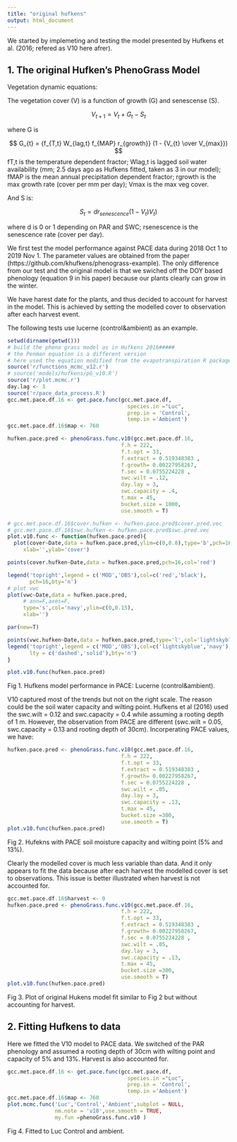 ```yaml
---
title: "original hufkens"
output: html_document
---
```


We started by implemeting and testing the model presented by Hufkens et al. (2016; refered as V10 here afrer).

## 1. The original Hufken's PhenoGrass Model

Vegetation dynamic equations:

The vegetation cover (V) is a function of growth (G) and senescense (S).

$$V_{t+1} = V_{t} + G_{t} - S_{t} $$

where G is 

$$ G_{t} = {f_{T,t} W_{lag,t} f_{MAP} r_{growth}} (1 - {V_{t} \over V_{max}})  $$
fT,t is the temperature dependent fractor; Wlag,t is lagged soil water availability (mm; 2.5 days ago as Hufkens fitted, taken as 3 in our model); fMAP is the mean annual precipitation dependent fractor; rgrowth is the max growth rate (cover per mm per day); Vmax is the max veg cover. 

And S is:

$$ S_{t} = {d  r_{senescence}} (1 - V_{t}) {V_{t}})  $$

where d is 0 or 1 depending on PAR and SWC; rsenescence is the senescence rate (cover per day). 

We first test the model performance against PACE data during 2018 Oct 1 to 2019 Nov 1. The parameter values are obtained from the paper (https://github.com/khufkens/phenograss-example). The only difference from our test and the original model is that we swiched off the DOY based phenology (equation 9 in his paper) because our plants clearly can grow in the winter. 

We have harest date for the plants, and thus decided to account for harvest in the model. This is achieved by setting the modelled cover to observation after each harvest event.

The following tests use lucerne (control&ambient) as an example.

```r
setwd(dirname(getwd()))
# build the pheno grass model as in Hufkens 2016#####
# the Penman equation is a different version 
# here used the equation modified from the evapotranspiration R package
source('r/functions_mcmc_v12.r')
# source('models/hufkens/pG_v10.R')
source('r/plot.mcmc.r')
day.lag <- 3
source('r/pace_data_process.R')
gcc.met.pace.df.16 <- get.pace.func(gcc.met.pace.df,
                                      species.in ="Luc",
                                      prep.in = 'Control',
                                      temp.in ='Ambient')
gcc.met.pace.df.16$map <- 760
```

```r

hufken.pace.pred <- phenoGrass.func.v10(gcc.met.pace.df.16,
                                    f.h = 222,
                                    f.t.opt = 33,
                                    f.extract = 0.519348383 ,
                                    f.growth= 0.00227958267,
                                    f.sec = 0.0755224228 ,
                                    swc.wilt = .12,
                                    day.lay = 3,
                                    swc.capacity = .4,
                                    t.max = 45,
                                    bucket.size = 1000,
                                    use.smooth = T)

# gcc.met.pace.df.16$cover.hufken <- hufken.pace.pred$cover.pred.vec
# gcc.met.pace.df.16$swc.hufken <- hufken.pace.pred$swc.pred.vec
plot.v10.func <- function(hufken.pace.pred){
  plot(cover~Date,data = hufken.pace.pred,ylim=c(0,0.8),type='b',pch=16,
     xlab='',ylab='cover')

points(cover.hufken~Date,data = hufken.pace.pred,pch=16,col='red')

legend('topright',legend = c('MOD','OBS'),col=c('red','black'),
       pch=16,bty='n')
# plot vwc
plot(vwc~Date,data = hufken.pace.pred,
     # ann=F,axes=F,
     type='s',col='navy',ylim=c(0,0.15),
     xlab='')

par(new=T)

points(vwc.hufken~Date,data = hufken.pace.pred,type='l',col='lightskyblue',lty='dashed')
legend('topright',legend = c('MOD','OBS'),col=c('lightskyblue','navy'),
       lty = c('dashed','solid'),bty='n')
}

plot.v10.func(hufken.pace.pred)

```

Fig 1. Hufkens model performance in PACE: Lucerne (control&ambient). 

V10 captured most of the trends but not on the right scale. The reason could be the soil water capacity and wilting point. Hufkens et al (2016) used the swc.wilt = 0.12 and swc.capacity = 0.4 while assuming  a rooting depth of 1 m. However, the observation from PACE are different (swc.wilt = 0.05, swc.capacity = 0.13 and rooting depth of 30cm). Incorperating PACE values, we have:

```r
hufken.pace.pred <- phenoGrass.func.v10(gcc.met.pace.df.16,
                                    f.h = 222,
                                    f.t.opt = 33,
                                    f.extract = 0.519348383 ,
                                    f.growth= 0.00227958267,
                                    f.sec = 0.0755224228 ,
                                    swc.wilt = .05,
                                    day.lay = 3,
                                    swc.capacity = .13,
                                    t.max = 45,
                                    bucket.size =300,
                                    use.smooth = T)
plot.v10.func(hufken.pace.pred)
```

Fig 2. Hufekns with PACE soil moisture capacity and wilting point (5% and 13%).

Clearly the modelled cover is much less variable than data. And it only appears to fit the data because after each harvest the modelled cover is set to observations. This issue is better illustrated when harvest is not accounted for.

```r

gcc.met.pace.df.16$harvest <- 0
hufken.pace.pred <- phenoGrass.func.v10(gcc.met.pace.df.16,
                                    f.h = 222,
                                    f.t.opt = 33,
                                    f.extract = 0.519348383 ,
                                    f.growth= 0.00227958267,
                                    f.sec = 0.0755224228 ,
                                    swc.wilt = .05,
                                    day.lay = 3,
                                    swc.capacity = .13,
                                    t.max = 45,
                                    bucket.size =300,
                                    use.smooth = T)
plot.v10.func(hufken.pace.pred)
```

Fig 3. Plot of original Hukens model fit similar to Fig 2 but without accounting for harvest. 

## 2. Fitting Hufkens to data

Here we fitted the V10 model to PACE data. We switched of the PAR phenology and assumed a rooting depth of 30cm with wilting point and capacity of 5% and 13%. Harvest is also accounted for. 

```r
gcc.met.pace.df.16 <- get.pace.func(gcc.met.pace.df,
                                      species.in ="Luc",
                                      prep.in = 'Control',
                                      temp.in ='Ambient')
gcc.met.pace.df.16$map <- 760
plot.mcmc.func('Luc','Control','Ambient',subplot = NULL,
               nm.note = 'v10',use.smooth = TRUE,
               my.fun =phenoGrass.func.v10 )
```

Fig 4. Fitted to Luc Control and ambient. 


